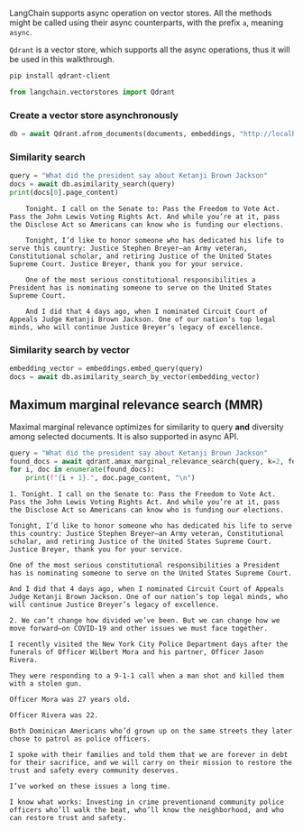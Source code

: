 LangChain supports async operation on vector stores. All the methods might be called using their async counterparts, with the prefix `a`, meaning `async`.

`Qdrant` is a vector store, which supports all the async operations, thus it will be used in this walkthrough.

```bash
pip install qdrant-client
```

```python
from langchain.vectorstores import Qdrant
```

### Create a vector store asynchronously

```python
db = await Qdrant.afrom_documents(documents, embeddings, "http://localhost:6333")
```

### Similarity search

```python
query = "What did the president say about Ketanji Brown Jackson"
docs = await db.asimilarity_search(query)
print(docs[0].page_content)
```

<CodeOutputBlock lang="python">

```
    Tonight. I call on the Senate to: Pass the Freedom to Vote Act. Pass the John Lewis Voting Rights Act. And while you’re at it, pass the Disclose Act so Americans can know who is funding our elections.

    Tonight, I’d like to honor someone who has dedicated his life to serve this country: Justice Stephen Breyer—an Army veteran, Constitutional scholar, and retiring Justice of the United States Supreme Court. Justice Breyer, thank you for your service.

    One of the most serious constitutional responsibilities a President has is nominating someone to serve on the United States Supreme Court.

    And I did that 4 days ago, when I nominated Circuit Court of Appeals Judge Ketanji Brown Jackson. One of our nation’s top legal minds, who will continue Justice Breyer’s legacy of excellence.
```

</CodeOutputBlock>

### Similarity search by vector

```python
embedding_vector = embeddings.embed_query(query)
docs = await db.asimilarity_search_by_vector(embedding_vector)
```

## Maximum marginal relevance search (MMR)

Maximal marginal relevance optimizes for similarity to query **and** diversity among selected documents. It is also supported in async API.

```python
query = "What did the president say about Ketanji Brown Jackson"
found_docs = await qdrant.amax_marginal_relevance_search(query, k=2, fetch_k=10)
for i, doc in enumerate(found_docs):
    print(f"{i + 1}.", doc.page_content, "\n")
```

<CodeOutputBlock lang="python">

```
1. Tonight. I call on the Senate to: Pass the Freedom to Vote Act. Pass the John Lewis Voting Rights Act. And while you’re at it, pass the Disclose Act so Americans can know who is funding our elections.

Tonight, I’d like to honor someone who has dedicated his life to serve this country: Justice Stephen Breyer—an Army veteran, Constitutional scholar, and retiring Justice of the United States Supreme Court. Justice Breyer, thank you for your service.

One of the most serious constitutional responsibilities a President has is nominating someone to serve on the United States Supreme Court.

And I did that 4 days ago, when I nominated Circuit Court of Appeals Judge Ketanji Brown Jackson. One of our nation’s top legal minds, who will continue Justice Breyer’s legacy of excellence.

2. We can’t change how divided we’ve been. But we can change how we move forward—on COVID-19 and other issues we must face together.

I recently visited the New York City Police Department days after the funerals of Officer Wilbert Mora and his partner, Officer Jason Rivera.

They were responding to a 9-1-1 call when a man shot and killed them with a stolen gun.

Officer Mora was 27 years old.

Officer Rivera was 22.

Both Dominican Americans who’d grown up on the same streets they later chose to patrol as police officers.

I spoke with their families and told them that we are forever in debt for their sacrifice, and we will carry on their mission to restore the trust and safety every community deserves.

I’ve worked on these issues a long time.

I know what works: Investing in crime preventionand community police officers who’ll walk the beat, who’ll know the neighborhood, and who can restore trust and safety.
```

</CodeOutputBlock>
